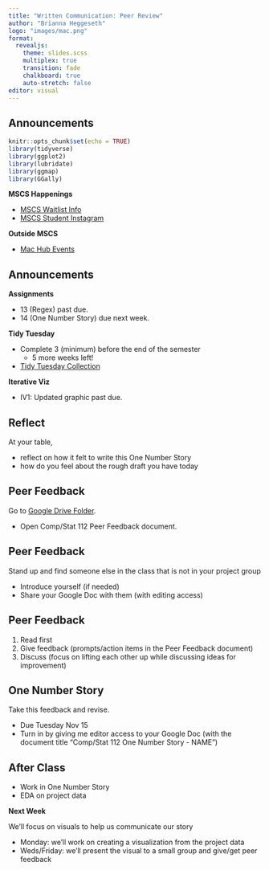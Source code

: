 ```yaml
---
title: "Written Communication: Peer Review"
author: "Brianna Heggeseth"
logo: "images/mac.png"
format: 
  revealjs:
    theme: slides.scss
    multiplex: true
    transition: fade
    chalkboard: true
    auto-stretch: false
editor: visual
---
```


## Announcements {.unnumbered .smaller}

```r
knitr::opts_chunk$set(echo = TRUE)
library(tidyverse)
library(ggplot2)
library(lubridate)
library(ggmap)
library(GGally)
```

**MSCS Happenings**

-   [MSCS Waitlist Info](https://www.macalester.edu/mscs/mscs-course-waitlists/)
-   [MSCS Student Instagram](https://www.instagram.com/macalestermscs/)

**Outside MSCS**

-   [Mac Hub Events](https://docs.google.com/document/d/1kL-gNrtLwAcdaF5Vot4IW25Js2UvEIzRzFsHuRGrdqc/edit)

## Announcements {.unnumbered .smaller}

**Assignments**

-   13 (Regex) past due.
-   14 (One Number Story) due next week.

**Tidy Tuesday**

-   Complete 3 (minimum) before the end of the semester
    -   5 more weeks left!
-   [Tidy Tuesday Collection](https://docs.google.com/presentation/d/1fFcL0JRvGYz6AxGJ9Y53m6VBDX4J4i605jcC3qqVMNk/edit#slide=id.p)

**Iterative Viz**

-   IV1: Updated graphic past due.

## Reflect

At your table, 

- reflect on how it felt to write this One Number Story
- how do you feel about the rough draft you have today



## Peer Feedback

Go to [Google Drive Folder](https://drive.google.com/drive/folders/1lIP4_Yjit19H7x2nX8j81IFQgTQQWCvL).

-   Open Comp/Stat 112 Peer Feedback document.

## Peer Feedback

Stand up and find someone else in the class that is not in your project group

- Introduce yourself (if needed)
- Share your Google Doc with them (with editing access)

## Peer Feedback

1. Read first
2. Give feedback (prompts/action items in the Peer Feedback document)
3. Discuss (focus on lifting each other up while discussing ideas for improvement)


## One Number Story

Take this feedback and revise.

- Due Tuesday Nov 15
- Turn in by giving me editor access to your Google Doc (with the document title "Comp/Stat 112 One Number Story - NAME")

## After Class {.unnumbered}

-   Work in One Number Story
-   EDA on project data

**Next Week**

We'll focus on visuals to help us communicate our story

  - Monday: we'll work on creating a visualization from the project data
  - Weds/Friday: we'll present the visual to a small group and give/get peer feedback

